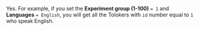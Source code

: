 <Cut title="Can I select two filters at once?">

Yes. For example, if you set the **Experiment group (1-100)** `= 1` and **Languages** `= English`, you will get all the Tolokers with `id` number equal to `1` who speak English.

</Cut>
